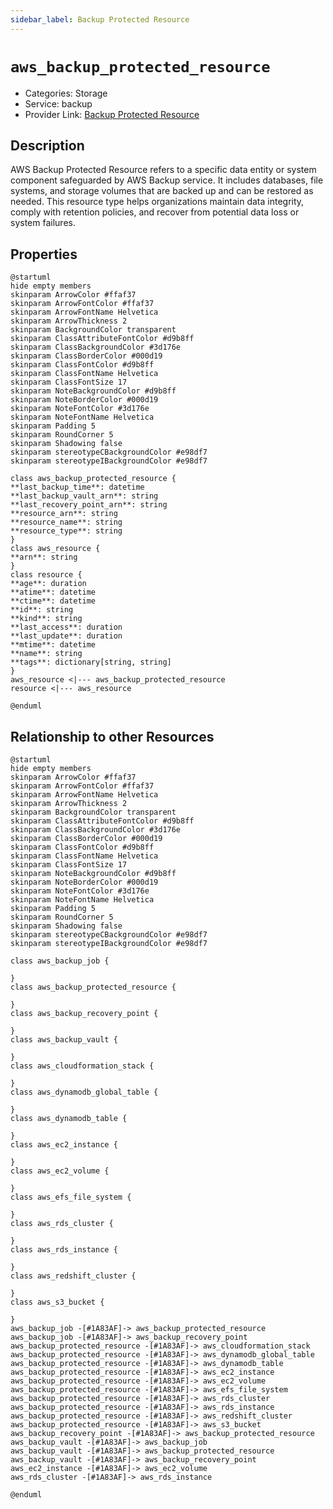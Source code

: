 ```yaml
---
sidebar_label: Backup Protected Resource
---
```


# `aws_backup_protected_resource`

- Categories: Storage
- Service: backup
- Provider Link: [Backup Protected Resource](https://docs.aws.amazon.com/aws-backup/latest/devguide/protected-resources.html)

## Description
AWS Backup Protected Resource refers to a specific data entity or system component safeguarded by AWS Backup service. It includes databases, file systems, and storage volumes that are backed up and can be restored as needed. This resource type helps organizations maintain data integrity, comply with retention policies, and recover from potential data loss or system failures.

## Properties
<ZoomPanPinch>

```kroki imgType="plantuml" imgAlt="Diagram of Backup Protected Resource data model"
@startuml
hide empty members
skinparam ArrowColor #ffaf37
skinparam ArrowFontColor #ffaf37
skinparam ArrowFontName Helvetica
skinparam ArrowThickness 2
skinparam BackgroundColor transparent
skinparam ClassAttributeFontColor #d9b8ff
skinparam ClassBackgroundColor #3d176e
skinparam ClassBorderColor #000d19
skinparam ClassFontColor #d9b8ff
skinparam ClassFontName Helvetica
skinparam ClassFontSize 17
skinparam NoteBackgroundColor #d9b8ff
skinparam NoteBorderColor #000d19
skinparam NoteFontColor #3d176e
skinparam NoteFontName Helvetica
skinparam Padding 5
skinparam RoundCorner 5
skinparam Shadowing false
skinparam stereotypeCBackgroundColor #e98df7
skinparam stereotypeIBackgroundColor #e98df7

class aws_backup_protected_resource {
**last_backup_time**: datetime
**last_backup_vault_arn**: string
**last_recovery_point_arn**: string
**resource_arn**: string
**resource_name**: string
**resource_type**: string
}
class aws_resource {
**arn**: string
}
class resource {
**age**: duration
**atime**: datetime
**ctime**: datetime
**id**: string
**kind**: string
**last_access**: duration
**last_update**: duration
**mtime**: datetime
**name**: string
**tags**: dictionary[string, string]
}
aws_resource <|--- aws_backup_protected_resource
resource <|--- aws_resource

@enduml
```

</ZoomPanPinch>


## Relationship to other Resources
<ZoomPanPinch>

```kroki imgType="plantuml" imgAlt="Diagram of Backup Protected Resource resource relationships"
@startuml
hide empty members
skinparam ArrowColor #ffaf37
skinparam ArrowFontColor #ffaf37
skinparam ArrowFontName Helvetica
skinparam ArrowThickness 2
skinparam BackgroundColor transparent
skinparam ClassAttributeFontColor #d9b8ff
skinparam ClassBackgroundColor #3d176e
skinparam ClassBorderColor #000d19
skinparam ClassFontColor #d9b8ff
skinparam ClassFontName Helvetica
skinparam ClassFontSize 17
skinparam NoteBackgroundColor #d9b8ff
skinparam NoteBorderColor #000d19
skinparam NoteFontColor #3d176e
skinparam NoteFontName Helvetica
skinparam Padding 5
skinparam RoundCorner 5
skinparam Shadowing false
skinparam stereotypeCBackgroundColor #e98df7
skinparam stereotypeIBackgroundColor #e98df7

class aws_backup_job {

}
class aws_backup_protected_resource {

}
class aws_backup_recovery_point {

}
class aws_backup_vault {

}
class aws_cloudformation_stack {

}
class aws_dynamodb_global_table {

}
class aws_dynamodb_table {

}
class aws_ec2_instance {

}
class aws_ec2_volume {

}
class aws_efs_file_system {

}
class aws_rds_cluster {

}
class aws_rds_instance {

}
class aws_redshift_cluster {

}
class aws_s3_bucket {

}
aws_backup_job -[#1A83AF]-> aws_backup_protected_resource
aws_backup_job -[#1A83AF]-> aws_backup_recovery_point
aws_backup_protected_resource -[#1A83AF]-> aws_cloudformation_stack
aws_backup_protected_resource -[#1A83AF]-> aws_dynamodb_global_table
aws_backup_protected_resource -[#1A83AF]-> aws_dynamodb_table
aws_backup_protected_resource -[#1A83AF]-> aws_ec2_instance
aws_backup_protected_resource -[#1A83AF]-> aws_ec2_volume
aws_backup_protected_resource -[#1A83AF]-> aws_efs_file_system
aws_backup_protected_resource -[#1A83AF]-> aws_rds_cluster
aws_backup_protected_resource -[#1A83AF]-> aws_rds_instance
aws_backup_protected_resource -[#1A83AF]-> aws_redshift_cluster
aws_backup_protected_resource -[#1A83AF]-> aws_s3_bucket
aws_backup_recovery_point -[#1A83AF]-> aws_backup_protected_resource
aws_backup_vault -[#1A83AF]-> aws_backup_job
aws_backup_vault -[#1A83AF]-> aws_backup_protected_resource
aws_backup_vault -[#1A83AF]-> aws_backup_recovery_point
aws_ec2_instance -[#1A83AF]-> aws_ec2_volume
aws_rds_cluster -[#1A83AF]-> aws_rds_instance

@enduml
```

</ZoomPanPinch>





